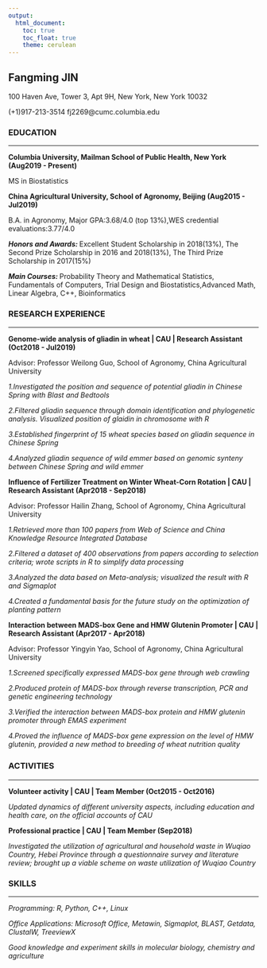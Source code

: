 ```yaml
---
output: 
  html_document:
    toc: true
    toc_float: true
    theme: cerulean
---
```


## Fangming JIN

100 Haven Ave, Tower 3, Apt 9H, New York, New York 10032

(+1)917-213-3514 fj2269@cumc.columbia.edu

### EDUCATION	

---

**Columbia University, Mailman School of Public Health, New York (Aug2019 - Present)**

MS in Biostatistics

**China Agricultural University, School of Agronomy, Beijing (Aug2015 - Jul2019)** 

B.A. in Agronomy, Major GPA:3.68/4.0 (top 13%),WES credential evaluations:3.77/4.0

***Honors and Awards: ***Excellent Student Scholarship in 2018(13%), The Second Prize Scholarship in 2016 and 2018(13%), The Third Prize Scholarship in 2017(15%)

***Main Courses: ***Probability Theory and Mathematical Statistics, Fundamentals of Computers, Trial Design and Biostatistics,Advanced Math, Linear Algebra, C++, Bioinformatics

### RESEARCH EXPERIENCE   

---

**Genome-wide analysis of gliadin in wheat | CAU | Research Assistant (Oct2018 - Jul2019)**

Advisor: Professor Weilong Guo, School of Agronomy, China Agricultural University

*1.Investigated the position and sequence of potential gliadin in Chinese Spring with Blast and Bedtools*

*2.Filtered gliadin sequence through domain identification and phylogenetic analysis. Visualized position of glaidin in chromosome with R*

*3.Established fingerprint of 15 wheat species based on gliadin sequence in Chinese Spring*

*4.Analyzed gliadin sequence of wild emmer based on genomic synteny between Chinese Spring and wild emmer*

**Influence of Fertilizer Treatment on Winter Wheat-Corn Rotation | CAU | Research Assistant (Apr2018 - Sep2018)**

Advisor: Professor Hailin Zhang, School of Agronomy, China Agricultural University

*1.Retrieved more than 100 papers from Web of Science and China Knowledge Resource Integrated Database*

*2.Filtered a dataset of 400 observations from papers according to selection criteria; wrote scripts in R to simplify data processing*

*3.Analyzed the data based on Meta-analysis; visualized the result with R and Sigmaplot*

*4.Created a fundamental basis for the future study on the optimization of planting pattern*

**Interaction between MADS-box Gene and HMW Glutenin Promoter | CAU | Research Assistant (Apr2017 - Apr2018)**

Advisor: Professor Yingyin Yao, School of Agronomy, China Agricultural University

*1.Screened specifically expressed MADS-box gene through web crawling*

*2.Produced protein of MADS-box through reverse transcription, PCR and genetic engineering technology*

*3.Verified the interaction between MADS-box protein and HMW glutenin promoter through EMAS experiment*

*4.Proved the influence of MADS-box gene expression on the level of HMW glutenin, provided a new method to breeding of wheat nutrition quality*

### ACTIVITIES	　            

---

**Volunteer activity | CAU | Team Member (Oct2015 - Oct2016)**

*Updated dynamics of different university aspects, including education and health care, on the official accounts of CAU*

**Professional practice | CAU | Team Member (Sep2018)**

*Investigated the utilization of agricultural and household waste in Wuqiao Country, Hebei Province through a questionnaire survey and literature review; brought up a viable scheme on waste utilization of Wuqiao Country*

### SKILLS                                                                                                                      

---

*Programming: R, Python, C++, Linux*

*Office Applications: Microsoft Office, Metawin, Sigmaplot, BLAST, Getdata, ClustalW, TreeviewX*

*Good knowledge and experiment skills in molecular biology, chemistry and agriculture*

